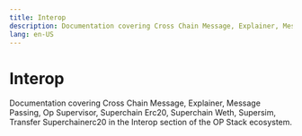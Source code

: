 ```yaml
---
title: Interop
description: Documentation covering Cross Chain Message, Explainer, Message Passing, Op Supervisor, Superchain Erc20, Superchain Weth, Supersim, Transfer Superchainerc20 in the Interop section of the OP Stack ecosystem.
lang: en-US
---
```



# Interop

Documentation covering Cross Chain Message, Explainer, Message Passing, Op Supervisor, Superchain Erc20, Superchain Weth, Supersim, Transfer Superchainerc20 in the Interop section of the OP Stack ecosystem.

<Cards>
  <Card title="Interoperability explainer" href="/stack/interop/explainer" />

  <Card title="Architecture" href="/stack/interop/architecture" />  

  <Card title="Interop message passing overview" href="/stack/interop/message-passing" />

  <Card title="OP Supervisor" href="/stack/interop/op-supervisor" />

  <Card title="Supersim multichain development environment" href="/stack/interop/supersim" />

  <Card title="Cross domain assets" href="/stack/interop/assets" />

  <Card title="Interop devnet" href="/stack/interop/devnet" />

  <Card title="Interoperability predeploys" href="/stack/interop/predeploy" />

  <Card title="Cross-chain security" href="/stack/interop/security" />
</Cards>
